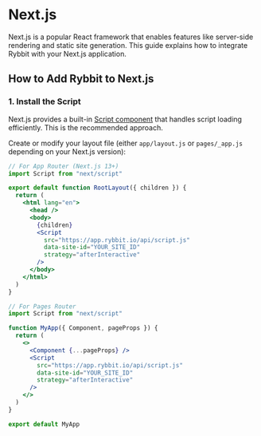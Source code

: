 # Next.js

Next.js is a popular React framework that enables features like server-side rendering and static site generation. This guide explains how to integrate Rybbit with your Next.js application.

## How to Add Rybbit to Next.js

### 1. Install the Script

Next.js provides a built-in [Script component](https://nextjs.org/docs/app/building-your-application/optimizing/scripts) that handles script loading efficiently. This is the recommended approach.

Create or modify your layout file (either `app/layout.js` or `pages/_app.js` depending on your Next.js version):

```jsx
// For App Router (Next.js 13+)
import Script from "next/script"

export default function RootLayout({ children }) {
  return (
    <html lang="en">
      <head />
      <body>
        {children}
        <Script
          src="https://app.rybbit.io/api/script.js"
          data-site-id="YOUR_SITE_ID"
          strategy="afterInteractive"
        />
      </body>
    </html>
  )
}
```

```jsx
// For Pages Router
import Script from "next/script"

function MyApp({ Component, pageProps }) {
  return (
    <>
      <Component {...pageProps} />
      <Script
        src="https://app.rybbit.io/api/script.js"
        data-site-id="YOUR_SITE_ID"
        strategy="afterInteractive"
      />
    </>
  )
}

export default MyApp
```
